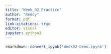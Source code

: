 ```yaml
---
title: "Week_02 Practice"
author: "Reddy"
format: pdf
link-citations: true
editor: visual
jupyter: python3
---
```


```r
rmarkdown::convert_ipynb('Week02-Demo.ipynb')
```